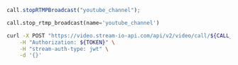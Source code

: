 
<Tabs groupId="examples">
<TabItem value="js" label="JavaScript">

```js
call.stopRTMPBroadcast("youtube_channel");
```

</TabItem>
<TabItem value="py" label="Python">

```py
call.stop_rtmp_broadcast(name='youtube_channel')
```

</TabItem>
<TabItem value="curl" label="cURL">

```bash
curl -X POST "https://video.stream-io-api.com/api/v2/video/call/${CALL_TYPE}/${CALL_ID}/rtmp_broadcasts/youtube_channel/stop?api_key=${API_KEY}" \
    -H "Authorization: ${TOKEN}" \
    -H "stream-auth-type: jwt" \
    -d '{}'
```

</TabItem>
</Tabs>

